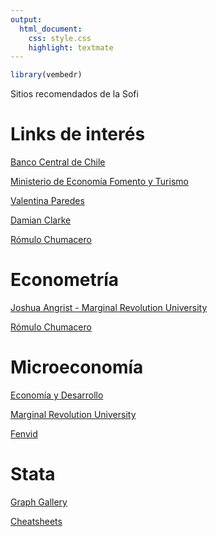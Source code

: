 ```yaml
---
output: 
  html_document:
    css: style.css
    highlight: textmate
---
```


```r
library(vembedr)

```

Sitios recomendados de la Sofi

# Links de interés
 
[Banco Central de Chile](https://www.bcentral.cl/web/banco-central)
 
[Ministerio de Economía Fomento y Turismo](https://www.economia.gob.cl/)

[Valentina Paredes](https://scholar.google.com.br/citations?hl=en&user=_QfWQl4AAAAJ&view_op=list_works&sortby=pubdate)
 
[Damian Clarke](https://www.damianclarke.net/)
 
[Rómulo Chumacero](http://rchumace.econ.uchile.cl/) 

# Econometría 

[Joshua Angrist - Marginal Revolution University](https://www.youtube.com/playlist?list=PL-uRhZ_p-BM5ovNRg-G6hDib27OCvcyW8)

[Rómulo Chumacero](https://www.youtube.com/playlist?list=PL09ENlvHqN-8jhVrnsgrfi_fyf4RygjgA)

# Microeconomía

[Economía y Desarrollo](https://www.youtube.com/playlist?list=PLa1CmC-O00ybeV_NBTPBuE63sTtqkpjaA)

[Marginal Revolution University](https://www.youtube.com/playlist?list=PL-uRhZ_p-BM4XnKSe3BJa23-XKJs_k4KY)

[Fenvid](https://www.youtube.com/playlist?list=PLuWahU49hzjdj1zWjScl_jVR_TDwgOhqt)

# Stata

[Graph Gallery](https://www.stata.com/support/faqs/graphics/gph/stata-graphs/)

[Cheatsheets](https://www.stata.com/bookstore/statacheatsheets.pdf)
